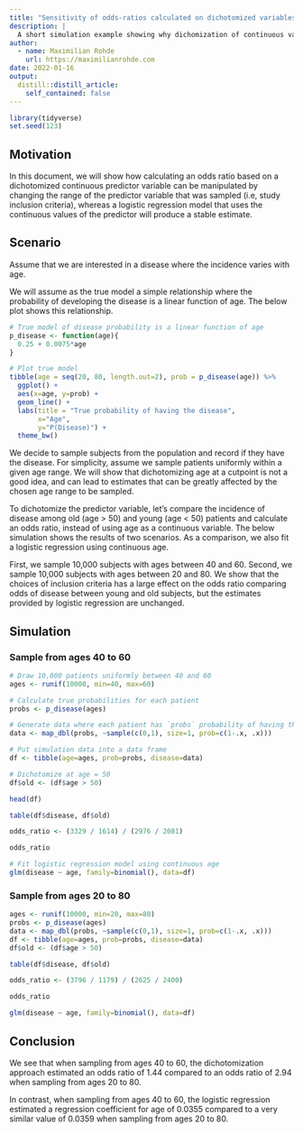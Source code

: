 ```yaml
---
title: "Sensitivity of odds-ratios calculated on dichotomized variables to inclusion criteria"
description: |
  A short simulation example showing why dichomization of continuous variables can lead to wrong conclusions.
author:
  - name: Maximilian Rohde
    url: https://maximilianrohde.com
date: 2022-01-16
output:
  distill::distill_article:
    self_contained: false
---
```


```r
library(tidyverse)
set.seed(123)
```

## Motivation
In this document, we will show how calculating an odds ratio based on a dichotomized continuous predictor variable can be manipulated by changing the range of the predictor variable that was sampled (i.e, study inclusion criteria), whereas a logistic regression model that uses the continuous values of the predictor will produce a stable estimate.

## Scenario
Assume that we are interested in a disease where the incidence varies with age.

We will assume as the true model a simple relationship where the probability of developing the disease is a linear function of age. The below plot shows this relationship.

```r
# True model of disease probability is a linear function of age
p_disease <- function(age){
  0.25 + 0.0075*age
}

# Plot true model
tibble(age = seq(20, 80, length.out=2), prob = p_disease(age)) %>%
  ggplot() +
  aes(x=age, y=prob) +
  geom_line() +
  labs(title = "True probability of having the disease",
       x="Age",
       y="P(Disease)") +
  theme_bw()
```

We decide to sample subjects from the population and record if they have the disease. For simplicity, assume we sample patients uniformly within a given age range. We will show that dichotomizing age at a cutpoint is not a good idea, and can lead to estimates that can be greatly affected by the chosen age range to be sampled.

To dichotomize the predictor variable, let's compare the incidence of disease among old (age > 50) and young (age < 50) patients and calculate an odds ratio, instead of using age as a continuous variable. The below simulation shows the results of two scenarios. As a comparison, we also fit a logistic regression using continuous age.

First, we sample 10,000 subjects with ages between 40 and 60. Second, we sample 10,000 subjects with ages between 20 and 80. We show that the choices of inclusion criteria has a large effect on the odds ratio comparing odds of disease between young and old subjects, but the estimates provided by logistic regression are unchanged.

## Simulation

### Sample from ages 40 to 60
```r
# Draw 10,000 patients uniformly between 40 and 60
ages <- runif(10000, min=40, max=60)

# Calculate true probabilities for each patient
probs <- p_disease(ages)

# Generate data where each patient has `probs` probability of having the disease
data <- map_dbl(probs, ~sample(c(0,1), size=1, prob=c(1-.x, .x)))
```

```r
# Put simulation data into a data frame
df <- tibble(age=ages, prob=probs, disease=data)

# Dichotomize at age = 50
df$old <- (df$age > 50)

head(df)
```
```r
table(df$disease, df$old)
```
```r
odds_ratio <- (3329 / 1614) / (2976 / 2081)

odds_ratio
```

```r
# Fit logistic regression model using continuous age
glm(disease ~ age, family=binomial(), data=df)
```


### Sample from ages 20 to 80
```r
ages <- runif(10000, min=20, max=80)
probs <- p_disease(ages)
data <- map_dbl(probs, ~sample(c(0,1), size=1, prob=c(1-.x, .x)))
df <- tibble(age=ages, prob=probs, disease=data)
df$old <- (df$age > 50)

table(df$disease, df$old)
```

```r
odds_ratio <- (3796 / 1179) / (2625 / 2400)

odds_ratio
```

```r
glm(disease ~ age, family=binomial(), data=df)
```

## Conclusion
We see that when sampling from ages 40 to 60, the dichotomization approach estimated an odds ratio of 1.44 compared to an odds ratio of 2.94 when sampling from ages 20 to 80.

In contrast, when sampling from ages 40 to 60, the logistic regression estimated a regression coefficient for age of 0.0355 compared to a very similar value of 0.0359 when sampling from ages 20 to 80.
